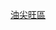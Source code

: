 {{Navbox
|name        = 油尖旺區小巴路線列表
|title       = 以[[油尖旺區]]作總站或折返點小巴路線（以下為目的地區份）
|bodystyle   = background: #f9f9f9;
|liststyle   = text-align: left;%;
|groupstyle  = background: #ececec; text-align: center; width: 15%;;
|belowstyle  = text-align: center;;
|oddstyle    = background: #f9f9f9;
|evenstyle   = background: #f9f9f9;
|state       = collapsed
|group1      = [[港島區]]
|list1       = '''<往返[[東區 (香港)|東區]]>''' [[香港島專線小巴61線|61]]
|group2      = [[九龍東]]
|list2       = '''<往返[[黃大仙區]]>''' [[九龍區專線小巴66S線|66S]] • [[九龍區專線小巴70線|70]]•[[九龍區專線小巴70線|70A]] <br>'''<往返[[觀塘區]]>''' [[九龍區專線小巴46線|46]] • [[九龍區專線小巴62S線|62S]]
|group3      = [[九龍西]]
|list3       = '''<往返[[油尖旺區]]內>''' [[九龍區專線小巴3號線|3]] • [[九龍區專線小巴12線|12A • 12B • 12S]] • [[九龍區專線小巴26線|26D • 26H]] • [[九龍區專線小巴43M線|43M]] • [[九龍區專線小巴57M線|57M]] • [[九龍區專線小巴74線|74 • 74D]] • [[九龍區專線小巴77M線|77M]] • [[九龍區專線小巴78線|78／78A]] • [[九龍區專線小巴79K線|79K／79W]] • [[九龍區專線小巴80M線|80M]]<br>'''<往返[[九龍城區]]>''' [[九龍區專線小巴5M線|5M]] • [[九龍區專線小巴8號線|8 • 8P • 8S]] • [[九龍區專線小巴17M線|17M]] • [[九龍區專線小巴26線|26 • 26A • 26X]] • [[九龍區專線小巴27M線|27M]] • [[九龍區專線小巴28M線|28M]] • [[九龍區專線小巴74S線|74S]]<br>'''<往返[[深水埗區]]>''' [[九龍區專線小巴12線|12]] • [[九龍區專線小巴30A線|30A]]
|group4      = [[新界東]]
|list4       = '''<往返[[沙田區]]>''' [[新界區專線小巴61S線|61S]] • [[新界區專線小巴63S線|63S]] • [[新界區專線小巴65S線|65S]] • [[新界區專線小巴805S線|805S]]<br>'''<往返[[北區 (香港)|北區]]>''' [[新界區專線小巴58S線|58S]]
|group5      = [[新界西]]
|list5       = '''<往返[[屯門區]]>''' [[新界區專線小巴47S線|47S • 48S]]<br>'''<往返[[元朗區]]>''' [[新界區專線小巴606S線|606S]] • [[新界區專線小巴610S線|610S]]
|group6      = 邊境禁區
|list6       = '''<往返[[落馬洲管制站]]>''' [[新界區專線小巴616S線|616S]]
|category =
| color    = #ccccff
）</small>
| below  = 以上路線已全數加入[[長者及合資格殘疾人士公共交通票價優惠計劃]]
}}<noinclude>[[Category:香港小巴路線模板|油尖旺區]]</noinclude>